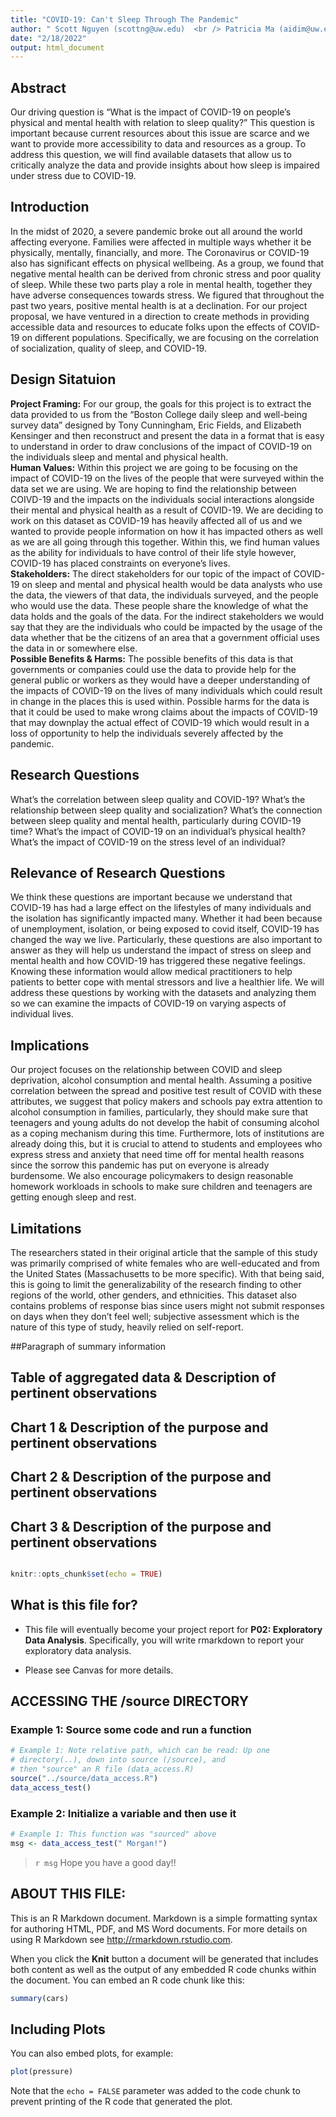 ```yaml
---
title: "COVID-19: Can't Sleep Through The Pandemic"
author: " Scott Nguyen (scottng@uw.edu)  <br /> Patricia Ma (aidim@uw.edu ) <br /> Peijie Zheng (peijie36@uw.edu) <br /> James Doan (jndoan@uw.edu) <br /> Zhangsiwen Yue (ysiwen@uw.edu) "
date: "2/18/2022"
output: html_document
---
```

## Abstract
Our driving question is “What is the impact of COVID-19 on people’s physical and mental health with relation to sleep quality?” This question is important because current resources about this issue are scarce and we want to provide more accessibility to data and resources as a group. To address this question, we will find available datasets that allow us to critically analyze the data and provide insights about how sleep is impaired under stress due to COVID-19. 

## Introduction
In the midst of 2020, a severe pandemic broke out all around the world affecting everyone. Families were affected in multiple ways whether it be physically, mentally, financially, and more. The Coronavirus or COVID-19 also has significant effects on physical wellbeing. As a group, we found that negative mental health can be derived from chronic stress and poor quality of sleep. While these two parts play a role in mental health, together they have adverse consequences towards stress. We figured that throughout the past two years, positive mental health is at a declination. For our project proposal, we have ventured in a direction to create methods in providing accessible data and resources to educate folks upon the effects of COVID-19 on different populations. Specifically, we are focusing on the correlation of socialization, quality of sleep, and COVID-19.

## Design Sitatuion 
**Project Framing:** For our group, the goals for this project is to extract the data provided to us from the “Boston College daily sleep and well-being survey data” designed by Tony Cunningham, Eric Fields, and Elizabeth Kensinger and then reconstruct and present the data in a format that is easy to understand in order to draw conclusions of the impact of COVID-19 on the individuals sleep and mental and physical health. <br /> **Human Values:** Within this project we are going to be focusing on the impact of COVID-19 on the lives of the people that were surveyed within the data set we are using. We are hoping to find the relationship between COIVD-19 and the impacts on the individuals social interactions alongside their mental and physical health as a result of COVID-19. We are deciding to work on this dataset as COVID-19 has heavily affected all of us and we wanted to provide people information on how it has impacted others as well as we are all going through this together. Within this, we find human values as the ability for individuals to have control of their life style however, COVID-19 has placed constraints on everyone’s lives. <br /> **Stakeholders:** The direct stakeholders for our topic of the impact of COVID-19 on sleep and mental and physical health would be data analysts who use the data, the viewers of that data, the individuals surveyed, and the people who would use the data. These people share the knowledge of what the data holds and the goals of the data. For the indirect stakeholders we would say that they are the individuals who could be impacted by the usage of the data whether that be the citizens of an area that a government official uses the data in or somewhere else. <br /> **Possible Benefits & Harms:** The possible benefits of this data is that governments or companies could use the data to provide help for the general public or workers as they would have a deeper understanding of the impacts of COVID-19 on the lives of many individuals which could result in change in the places this is used within. Possible harms for the data is that it could be used to make wrong claims about the impacts of COVID-19 that may downplay the actual effect of COVID-19 which would result in a loss of opportunity to help the individuals severely affected by the pandemic. 

## Research Questions
What’s the correlation between sleep quality and COVID-19? 
What’s the relationship between sleep quality and socialization? 
What’s the connection between sleep quality and mental health, particularly during COVID-19 time? What's the impact of COVID-19 on an individual's physical health? 
What's the impact of COVID-19 on the stress level of an individual? 

## Relevance of Research Questions
We think these questions are important because we understand that COVID-19 has had a large effect on the lifestyles of many individuals and the isolation has significantly impacted many. Whether it had been because of unemployment, isolation, or being exposed to covid itself, COVID-19 has changed the way we live. Particularly, these questions are also important to answer as they will help us understand the impact of stress on sleep and mental health and how COVID-19 has triggered these negative feelings. Knowing these information would allow medical practitioners to help patients to better cope with mental stressors and live a healthier life. We will address these questions by working with the datasets and analyzing them so we can examine the impacts of COVID-19 on varying aspects of individual lives.

## Implications 
Our project focuses on the relationship between COVID and sleep deprivation, alcohol consumption and mental health. Assuming a positive correlation between the spread and positive test result of COVID with these attributes, we suggest that policy makers and schools pay extra attention to alcohol consumption in families, particularly, they should make sure that teenagers and young adults do not develop the habit of consuming alcohol as a coping mechanism during this time. Furthermore, lots of institutions are already doing this, but it is crucial to attend to students and employees who express stress and anxiety that need time off for mental health reasons since the sorrow this pandemic has put on everyone is already burdensome. We also encourage policymakers to design reasonable homework workloads in schools to make sure children and teenagers are getting enough sleep and rest.

## Limitations
The researchers stated in their original article that the sample of this study was primarily comprised of white females who are well-educated and from the United States (Massachusetts to be more specific). With that being said, this is going to limit the generalizability of the research finding to other regions of the world, other genders, and ethnicities.  This dataset also contains problems of response bias since users might not submit responses on days when they don’t feel well; subjective assessment which is the nature of this type of study, heavily relied on self-report.

##Paragraph of summary information


## Table of  aggregated data & Description of pertinent observations


## Chart 1 & Description of the purpose and pertinent observations 


## Chart 2 & Description of the purpose and pertinent observations 


## Chart 3 & Description of the purpose and pertinent observations 




```r
```

```r
knitr::opts_chunk$set(echo = TRUE)
```

## What is this file for?

* This file will eventually become your project report for **P02: Exploratory Data Analysis**. Specifically, you will write rmarkdown to report your exploratory data analysis.

* Please see Canvas for more details.

## ACCESSING THE /source DIRECTORY
### Example 1: Source some code and run a function
```r
# Example 1: Note relative path, which can be read: Up one
# directory(..), down into source (/source), and 
# then "source" an R file (data_access.R)
source("../source/data_access.R")
data_access_test()
```

### Example 2: Initialize a variable and then use it
```r
# Example 1: This function was "sourced" above
msg <- data_access_test(" Morgan!")
```

> `r msg` Hope you have a good day!! 

## ABOUT THIS FILE: 

This is an R Markdown document. Markdown is a simple formatting syntax for authoring HTML, PDF, and MS Word documents. For more details on using R Markdown see <http://rmarkdown.rstudio.com>.

When you click the **Knit** button a document will be generated that includes both content as well as the output of any embedded R code chunks within the document. You can embed an R code chunk like this:

```r
summary(cars)
```

## Including Plots

You can also embed plots, for example:

```r
plot(pressure)
```

Note that the `echo = FALSE` parameter was added to the code chunk to prevent printing of the R code that generated the plot.
